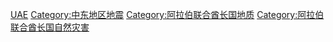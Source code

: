 [[Category:各國地震|UAE]]
[[Category:中东地区地震|Category:中东地区地震]]
[[Category:阿拉伯联合酋长国地质|Category:阿拉伯联合酋长国地质]]
[[Category:阿拉伯联合酋长国自然灾害|Category:阿拉伯联合酋长国自然灾害]]